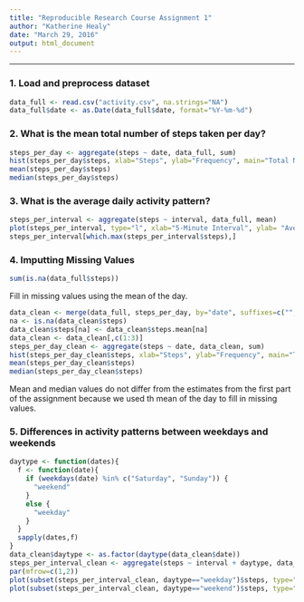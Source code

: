 ```yaml
---
title: "Reproducible Research Course Assignment 1"
author: "Katherine Healy"
date: "March 29, 2016"
output: html_document
---
```

***
### 1. Load and preprocess dataset

```r
data_full <- read.csv("activity.csv", na.strings="NA")
data_full$date <- as.Date(data_full$date, format="%Y-%m-%d")
```

### 2. What is the mean total number of steps taken per day?

```r
steps_per_day <- aggregate(steps ~ date, data_full, sum)
hist(steps_per_day$steps, xlab="Steps", ylab="Frequency", main="Total Number of Steps Taken Each Day", ylim=c(0,30), col="lightblue")
mean(steps_per_day$steps)
median(steps_per_day$steps)
```

### 3. What is the average daily activity pattern?

```r
steps_per_interval <- aggregate(steps ~ interval, data_full, mean)
plot(steps_per_interval, type="l", xlab="5-Minute Interval", ylab= "Average Steps", main="Average Number of Steps Taken vs Interval")
steps_per_interval[which.max(steps_per_interval$steps),]
```

### 4. Imputting Missing Values

```r
sum(is.na(data_full$steps))
```

Fill in missing values using the mean of the day.

```r
data_clean <- merge(data_full, steps_per_day, by="date", suffixes=c("", ".mean"))
na <- is.na(data_clean$steps)
data_clean$steps[na] <- data_clean$steps.mean[na]
data_clean <- data_clean[,c(1:3)]
steps_per_day_clean <- aggregate(steps ~ date, data_clean, sum)
hist(steps_per_day_clean$steps, xlab="Steps", ylab="Frequency", main="Total Number of Steps Taken Each Day", ylim=c(0,30), col="lightblue")
mean(steps_per_day_clean$steps)
median(steps_per_day_clean$steps)
```

Mean and median values do not differ from the estimates from the first part of the assignment because we used th mean of the day to fill in missing values.

### 5. Differences in activity patterns between weekdays and weekends

```r
daytype <- function(dates){
  f <- function(date){
    if (weekdays(date) %in% c("Saturday", "Sunday")) {
      "weekend"
    }
    else {
      "weekday"
    }
  }
  sapply(dates,f)
}
data_clean$daytype <- as.factor(daytype(data_clean$date))
steps_per_interval_clean <- aggregate(steps ~ interval + daytype, data_clean, mean)
par(mfrow=c(1,2))
plot(subset(steps_per_interval_clean, daytype=="weekday")$steps, type="l", xlab="5-Minute Interval", ylab="Average steps", main="Weekday")
plot(subset(steps_per_interval_clean, daytype=="weekend")$steps, type="l", xlab="5-Minute Interval", ylab="Average steps", main="Weekend")
```